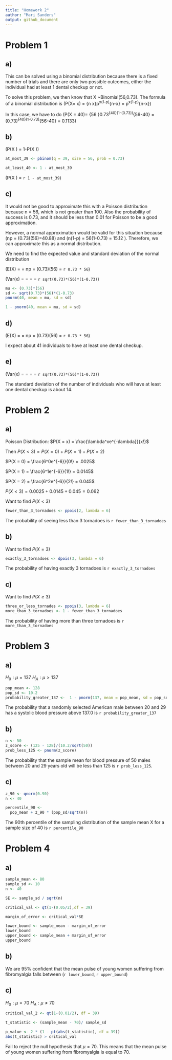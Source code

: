 ```yaml
---
title: "Homework 2"
author: "Mari Sanders"
output: github_document
---
```

# Problem 1 

## a) 

This can be solved using a binomial distribution because there is a fixed number of trials and there are only two possible outcomes, either the individual had at least 1 dental checkup or not. 

To solve this problem, we then know that X ~Binomial(56,0.73). 
The formula of a binomial distribution is \(P(X= x) = {n \choose x}p^x(1-p)^{n-x} = \frac{n!}{x!(n-x)!}p^x(1-p)^{n-x}\)

In this case, we have to do 
\(P(X = 40)= {56 \choose 40}0.73^{40}(1-(0.73))^{56-40} = \frac{56!}{40!(56-40)!}(0.73)^{40}(1-0.73)^{56-40} = 0.1133\)


## b) 

\(P(X \geq 40) = 1-P(X \leq 39)\)

```r
at_most_39 <- pbinom(q = 39, size = 56, prob = 0.73)

at_least_40 <- 1 - at_most_39
```

\(P(X \geq 40) = `r 1 - at_most_39`\)

## c)

It would not be good to approximate this with a Poisson distribution because n = 56, which is not greater than 100. Also the probability of success is 0.73, and it should be less than 0.01 for Poisson to be a good approximation. 

However, a normal approximation would be valid for this situation because \(np = (0.73)(56)=40.88\geq 10\) and \(n(1-p) = 56(1-0.73) = 15.12 \geq 10\). Therefore, we can approximate this as a normal distribution. 

We need to find the expected value and standard deviation of the normal distribution 

\(E(X) = \mu = np = (0.73)(56) = `r 0.73 * 56`\)

\(Var(x) = \sigma = \sqrt{np(1-p)} = \sqrt{(0.73)(56)(1-0.73)} = `r sqrt(0.73)*(56)*(1-0.73)`\) 

```r
mu <- (0.73)*(56) 
sd <- sqrt(0.73)*(56)*(1-0.73)
pnorm(40, mean = mu, sd = sd)
```

```r
1 - pnorm(40, mean = mu, sd = sd)
```

## d)

\(E(X) = \mu = np = (0.73)(56) = `r 0.73 * 56`\)

I expect about 41 individuals to have at least one dental checkup. 

## e)

\(Var(x) = \sigma = \sqrt{np(1-p)} = \sqrt{(0.73)(56)(1-0.73)} = `r sqrt(0.73)*(56)*(1-0.73)`\) 

The standard deviation of the number of individuals who will have at least one dental checkup is about 14. 

# Problem 2 

## a) 

Poisson Distribution: $P(X = x) = \frac{\lambda^xe^{-\lambda}}{x!}$

Then $P(X < 3) = P(X = 0) + P(X = 1) + P(X = 2)$

$P(X = 0) = \frac{6^0e^{-6}}{0!} = .0025$

$P(X = 1) = \frac{6^1e^{-6}}{1!} = 0.0145$

$P(X = 2) = \frac{6^2e^{-6}}{2!} = 0.045$

$P(X < 3) = 0.0025 + 0.0145 + 0.045 = 0.062$

Want to find $P(X < 3)$
```r
fewer_than_3_tornadoes <- ppois(2, lambda = 6)
```

The probability of seeing less than 3 tornadoes is `r fewer_than_3_tornadoes`

## b) 
Want to find $P(X = 3)$
```r
exactly_3_tornadoes <- dpois(3, lambda = 6)
```

The probability of having exactly 3 tornadoes is `r exactly_3_tornadoes`

## c) 
Want to find $P(X \geq 3)$
```r
three_or_less_tornades <- ppois(3, lambda = 6)
more_than_3_tornadoes <- 1 - fewer_than_3_tornadoes
```

The probability of having more than three tornadoes is `r more_than_3_tornadoes`

# Problem 3 

## a) 
$H_0: \mu = 137$
$H_A: \mu > 137$
```r
pop_mean <- 128
pop_sd <- 10.2
probability_greater_137 <-  1 - pnorm(137, mean = pop_mean, sd = pop_sd)

```

The probability that a randomly selected American male between 20 and 29 has a systolic blood pressure above 137.0 is `r probability_greater_137`



## b) 

```r
n <- 50
z_score <- (125 - 128)/(10.2/sqrt(50))
prob_less_125 <- pnorm(z_score)
```

The probability that the sample mean for blood pressure of 50 males between 20 and 29 years old will be less than 125 is `r prob_less_125`. 

## c) 

```r
z_90 <- qnorm(0.90)
n <- 40

percentile_90 <- 
  pop_mean + z_90 * (pop_sd/sqrt(n))
```

The 90th percentile of the sampling distribution of the sample mean X for a sample size of 40 is `r percentile_90`

# Problem 4

## a) 

```r
sample_mean <- 80 
sample_sd <- 10
n <- 40 

SE <- sample_sd / sqrt(n)

critical_val <- qt(1-(0.05/2),df = 39)

margin_of_error <- critical_val*SE

lower_bound <- sample_mean - margin_of_error
lower_bound
upper_bound <- sample_mean + margin_of_error
upper_bound

```



## b) 

We are 95% confident that the mean pulse of young women suffering from fibromyalgia falls between (`r lower_bound`, `r upper_bound`)

## c) 
$H_0: \mu = 70$
$H_A: \mu \neq 70$

```r
critical_val_2 <- qt(1-(0.01/2), df = 39)

t_statistic <- (sample_mean - 70)/ sample_sd

p_value <- 2 * (1 - pt(abs(t_statistic), df = 39))
abs(t_statistic) > critical_val
```

Fail to reject the null hypothesis that $\mu=70$. This means that the mean pulse of young women suffering from fibromyalgia is equal to 70.  


